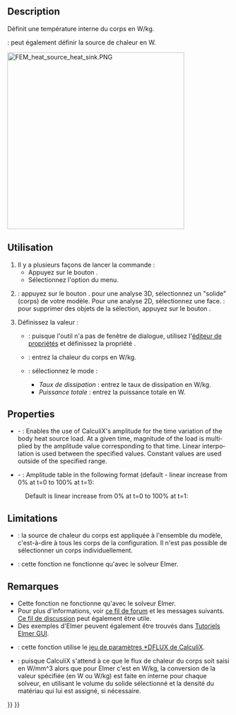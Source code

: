 <languages/>

{{Docnav/fr
|[[FEM_ConstraintTemperature/fr|Condition limite de température]]
|[[FEM_ConstantVacuumPermittivity/fr|Constante de permittivité du vide]]
|[[FEM_Workbench/fr|Atelier FEM]]
|IconL=FEM_ConstraintTemperature.svg
|IconR=FEM_ConstantVacuumPermittivity.svg
|IconC=Workbench_FEM.svg
}}

{{GuiCommandContainer
|{{GuiCommand/fr
|Name=FEM ConstraintBodyHeatSource
|Name/fr=FEM Source de chaleur du corps
|MenuLocation=Modèle → Conditions limites et charges thermiques → Source de chaleur du corps
|Workbenches=[[FEM_Workbench/fr|FEM]]
|Version=0.19
|SeeAlso=[[FEM_tutorial/fr|FEM Tutoriel]]
}}
{{GuiCommandFemInfo/fr
|Solvers=CalculiX, Elmer
}}
}}

==Description==

Définit une température interne du corps en W/kg.

{{VersionPlus/fr|1.0}} : peut également définir la source de chaleur en W.

[[Image:FEM_heat_source_heat_sink.PNG|400px]]
{{Caption|Radiateur avec une puce en dessous servant de source de chaleur}}

<span id="Usage"></span>
==Utilisation==

# Il y a plusieurs façons de lancer la commande :
#* Appuyez sur le bouton {{Button|[[Image:FEM_ConstraintBodyHeatSource.svg|16px]] [[FEM_ConstraintBodyHeatSource/fr|Source de chaleur du corps]]}}.
#* Sélectionnez l'option {{MenuCommand|Modèle → Conditions limites et charges thermiques → [[Image:FEM_ConstraintBodyHeatSource.svg|16px]] Source de chaleur du corps}} du menu.
# {{VersionPlus/fr|0.21}} : appuyez sur le bouton {{Button|Ajouter}}. pour une analyse 3D, sélectionnez un "solide" (corps) de votre modèle. Pour une analyse 2D, sélectionnez une face. {{Version/fr|1.1}} : pour supprimer des objets de la sélection, appuyez sur le bouton {{Button|Supprimer}}.
# Définissez la valeur :
#* {{VersionMinus/fr|0.20}} : puisque l'outil n'a pas de fenêtre de dialogue, utilisez l'[[Property_editor/fr|éditeur de propriétés]] et définissez la propriété {{PropertyData|Heat Source}}.
#* {{Version/fr|0.21}} : entrez la chaleur du corps en W/kg.
#* {{VersionPlus/fr|1.0}} : sélectionnez le mode :
#** ''Taux de dissipation'' : entrez le taux de dissipation en W/kg.
#** ''Puissance totale'' : entrez la puissance totale en W.

<div lang="en" dir="ltr" class="mw-content-ltr">
==Properties==
</div>

<div lang="en" dir="ltr" class="mw-content-ltr">
* {{PropertyData|Enable Amplitude}} - {{Version|1.1}}: Enables the use of CalculiX's amplitude for the time variation of the body heat source load. At a given time, magnitude of the load is multiplied by the amplitude value corresponding to that time. Linear interpolation is used between the specified values. Constant values are used outside of the specified range.
* {{PropertyData|Amplitude Values}} - {{Version|1.1}}: Amplitude table in the following format (default - linear increase from 0% at t=0 to 100% at t=1):
</div>

: {{Code|lang=text|code=
time_1, amplitude_value_1
...
}}

<div lang="en" dir="ltr" class="mw-content-ltr">
: Default is linear increase from 0% at t=0 to 100% at t=1:
</div>

: {{Code|lang=text|code=
0, 0
1, 1
}}

==Limitations==

* {{VersionMinus/fr|0.20}} : la source de chaleur du corps est appliquée à l'ensemble du modèle, c'est-à-dire à tous les corps de la configuration. Il n'est pas possible de sélectionner un corps individuellement.
* {{VersionMinus/fr|0.21}} : cette fonction ne fonctionne qu'avec le solveur Elmer.

<span id="Notes"></span>
==Remarques==

* Cette fonction ne fonctionne qu'avec le solveur Elmer.
* Pour plus d'informations, voir [https://forum.freecad.org/viewtopic.php?f=18&t=44705&start=490#p422539 ce fil de forum] et les messages suivants. [https://forum.freecad.org/viewtopic.php?f=18&t=28926 Ce fil de discussion] peut également être utile.
* Des exemples d'Elmer peuvent également être trouvés dans [https://www.nic.funet.fi/pub/sci/physics/elmer/doc/ElmerTutorials.pdf Tutoriels Elmer GUI].
* {{VersionPlus/fr|1.0}} : cette fonction utilise le [https://web.mit.edu/calculix_v2.7/CalculiX/ccx_2.7/doc/ccx/node188.html jeu de paramètres *DFLUX de CalculiX].
* {{VersionPlus/fr|1.0}} : puisque CalculiX s'attend à ce que le flux de chaleur du corps soit saisi en W/mm^3 alors que pour Elmer c'est en W/kg, la conversion de la valeur spécifiée (en W ou W/kg) est faite en interne pour chaque solveur, en utilisant le volume du solide sélectionné et la densité du matériau qui lui est assigné, si nécessaire.

{{Docnav/fr
|[[FEM_ConstraintTemperature/fr|Condition limite de température]]
|[[FEM_ConstantVacuumPermittivity/fr|Constante de permittivité du vide]]
|[[FEM_Workbench/fr|Atelier FEM]]
|IconL=FEM_ConstraintTemperature.svg
|IconR=FEM_ConstantVacuumPermittivity.svg
|IconC=Workbench_FEM.svg
}}

{{FEM Tools navi{{#translation:}}}}
{{Userdocnavi{{#translation:}}}}